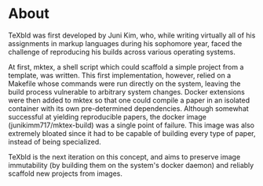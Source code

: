 
# About

TeXbld was first developed by Juni Kim, who, while writing virtually
all of his assignments in markup languages during his sophomore
year, faced the challenge of reproducing his builds across various
operating systems.

At first, <Link href='https://github.com/junikimm717/mktex'>mktex</Link>, a shell script
which could scaffold a simple project from a template, was written. This first
implementation, however, relied on a Makefile whose commands were run directly
on the system, leaving the build process vulnerable to arbitrary system changes.
Docker extensions were then added to mktex so that one could compile a paper in
an isolated container with its own pre-determined dependencies. Although
somewhat successful at yielding reproducible papers, the docker image
(junikimm717/mktex-build) was a single point of failure. This image was also
extremely bloated since it had to be capable of building every type of paper,
instead of being specialized.

TeXbld is the next iteration on this concept, and aims to preserve
image immutability (by building them on the system's docker daemon)
and reliably scaffold new projects from images.
